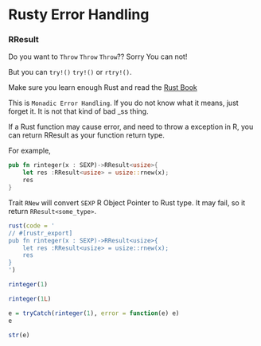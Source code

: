 # Rusty Error Handling

### RResult<T>

Do you want to `Throw` `Throw` `Throw`?? Sorry You can not!

But you can `try!()` `try!()` or `rtry!()`. 

Make sure you learn enough Rust and read the [Rust Book](https://doc.rust-lang.org/book/error-handling.html)

This is `Monadic Error Handling`. If you do not know what it means, just forget it. It is not that kind of bad _ss thing.



If a Rust function may cause error, and need to throw a exception in R, you can return RResult<T> as your function return type.

For example,

```rust
pub fn rinteger(x : SEXP)->RResult<usize>{
	let res :RResult<usize> = usize::rnew(x);
	res
}
```

Trait `RNew` will convert `SEXP` R Object Pointer to Rust type. It may fail, so it return `RResult<some_type>`.


```r
rust(code = '
// #[rustr_export]
pub fn rinteger(x : SEXP)->RResult<usize>{
	let res :RResult<usize> = usize::rnew(x);
	res
}
')

rinteger(1)

rinteger(1L)

e = tryCatch(rinteger(1), error = function(e) e)
e

str(e)
```
